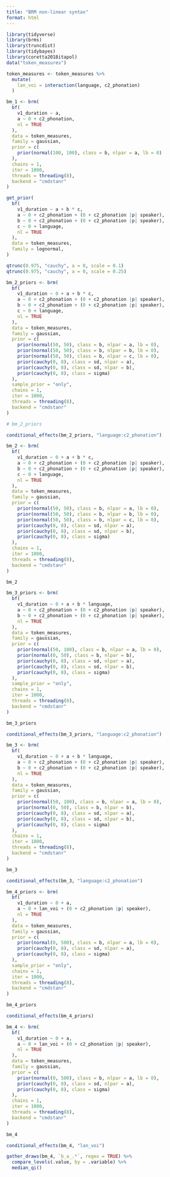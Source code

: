 ```yaml
---
title: "BRM non-linear syntax"
format: html
---
```


```r
library(tidyverse)
library(brms)
library(truncdist)
library(tidybayes)
library(coretta2018itapol)
data("token_measures")

token_measures <- token_measures %>%
  mutate(
    lan_voi = interaction(language, c2_phonation)
  )
```

```r
bm_1 <- brm(
  bf(
    v1_duration ~ a,
    a ~ 0 + c2_phonation,
    nl = TRUE
  ),
  data = token_measures,
  family = gaussian,
  prior = c(
    prior(normal(100, 100), class = b, nlpar = a, lb = 0)
  ),
  chains = 1,
  iter = 1000,
  threads = threading(8),
  backend = "cmdstanr"
)
```

```r
get_prior(
  bf(
    v1_duration ~ a + b * c,
    a ~ 0 + c2_phonation + (0 + c2_phonation |p| speaker),
    b ~ 0 + c2_phonation + (0 + c2_phonation |p| speaker),
    c ~ 0 + language,
    nl = TRUE
  ),
  data = token_measures,
  family = lognormal,
)
```

```r
qtrunc(0.975, "cauchy", a = 0, scale = 0.1)
qtrunc(0.975, "cauchy", a = 0, scale = 0.25)
```


```r
bm_2_priors <- brm(
  bf(
    v1_duration ~ 0 + a + b * c,
    a ~ 0 + c2_phonation + (0 + c2_phonation |p| speaker),
    b ~ 0 + c2_phonation + (0 + c2_phonation |p| speaker),
    c ~ 0 + language,
    nl = TRUE
  ),
  data = token_measures,
  family = gaussian,
  prior = c(
    prior(normal(50, 50), class = b, nlpar = a, lb = 0),
    prior(normal(50, 50), class = b, nlpar = b, lb = 0),
    prior(normal(50, 50), class = b, nlpar = c, lb = 0),
    prior(cauchy(0, 8), class = sd, nlpar = a),
    prior(cauchy(0, 8), class = sd, nlpar = b),
    prior(cauchy(0, 8), class = sigma)
  ),
  sample_prior = "only",
  chains = 1,
  iter = 1000,
  threads = threading(8),
  backend = "cmdstanr"
)

# bm_2_priors
```

```r
conditional_effects(bm_2_priors, "language:c2_phonation")
```


```r
bm_2 <- brm(
  bf(
    v1_duration ~ 0 + a + b * c,
    a ~ 0 + c2_phonation + (0 + c2_phonation |p| speaker),
    b ~ 0 + c2_phonation + (0 + c2_phonation |p| speaker),
    c ~ 0 + language,
    nl = TRUE
  ),
  data = token_measures,
  family = gaussian,
  prior = c(
    prior(normal(50, 50), class = b, nlpar = a, lb = 0),
    prior(normal(50, 50), class = b, nlpar = b, lb = 0),
    prior(normal(50, 50), class = b, nlpar = c, lb = 0),
    prior(cauchy(0, 8), class = sd, nlpar = a),
    prior(cauchy(0, 8), class = sd, nlpar = b),
    prior(cauchy(0, 8), class = sigma)
  ),
  chains = 1,
  iter = 1000,
  threads = threading(8),
  backend = "cmdstanr"
)

bm_2
```

```r
bm_3_priors <- brm(
  bf(
    v1_duration ~ 0 + a + b * language,
    a ~ 0 + c2_phonation + (0 + c2_phonation |p| speaker),
    b ~ 0 + c2_phonation + (0 + c2_phonation |p| speaker),
    nl = TRUE
  ),
  data = token_measures,
  family = gaussian,
  prior = c(
    prior(normal(50, 100), class = b, nlpar = a, lb = 0),
    prior(normal(0, 50), class = b, nlpar = b),
    prior(cauchy(0, 8), class = sd, nlpar = a),
    prior(cauchy(0, 8), class = sd, nlpar = b),
    prior(cauchy(0, 8), class = sigma)
  ),
  sample_prior = "only",
  chains = 1,
  iter = 1000,
  threads = threading(8),
  backend = "cmdstanr"
)

bm_3_priors
```

```r
conditional_effects(bm_3_priors, "language:c2_phonation")
```



```r
bm_3 <- brm(
  bf(
    v1_duration ~ 0 + a + b * language,
    a ~ 0 + c2_phonation + (0 + c2_phonation |p| speaker),
    b ~ 0 + c2_phonation + (0 + c2_phonation |p| speaker),
    nl = TRUE
  ),
  data = token_measures,
  family = gaussian,
  prior = c(
    prior(normal(50, 100), class = b, nlpar = a, lb = 0),
    prior(normal(0, 50), class = b, nlpar = b),
    prior(cauchy(0, 8), class = sd, nlpar = a),
    prior(cauchy(0, 8), class = sd, nlpar = b),
    prior(cauchy(0, 8), class = sigma)
  ),
  chains = 1,
  iter = 1000,
  threads = threading(8),
  backend = "cmdstanr"
)

bm_3
```

```r
conditional_effects(bm_3, "language:c2_phonation")
```

```r
bm_4_priors <- brm(
  bf(
    v1_duration ~ 0 + a,
    a ~ 0 + lan_voi + (0 + c2_phonation |p| speaker),
    nl = TRUE
  ),
  data = token_measures,
  family = gaussian,
  prior = c(
    prior(normal(0, 500), class = b, nlpar = a, lb = 0),
    prior(cauchy(0, 8), class = sd, nlpar = a),
    prior(cauchy(0, 8), class = sigma)
  ),
  sample_prior = "only",
  chains = 1,
  iter = 1000,
  threads = threading(8),
  backend = "cmdstanr"
)

bm_4_priors
```
```r
conditional_effects(bm_4_priors)
```

```r
bm_4 <- brm(
  bf(
    v1_duration ~ 0 + a,
    a ~ 0 + lan_voi + (0 + c2_phonation |p| speaker),
    nl = TRUE
  ),
  data = token_measures,
  family = gaussian,
  prior = c(
    prior(normal(0, 500), class = b, nlpar = a, lb = 0),
    prior(cauchy(0, 8), class = sd, nlpar = a),
    prior(cauchy(0, 8), class = sigma)
  ),
  chains = 1,
  iter = 1000,
  threads = threading(8),
  backend = "cmdstanr"
)

bm_4
```
```r
conditional_effects(bm_4, "lan_voi")
```

```r
gather_draws(bm_4, `b_a_.*`, regex = TRUE) %>%
  compare_levels(.value, by = .variable) %>%
  median_qi()
```

